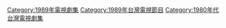 {{cat year nav | year = 1989 | cat = 台灣電視劇集 | article = 臺灣電視劇 }}
[[Category:1989年電視劇集|Category:1989年電視劇集]]
[[Category:1989年台灣電視節目|Category:1989年台灣電視節目]]
[[Category:1980年代台灣電視劇集|Category:1980年代台灣電視劇集]]